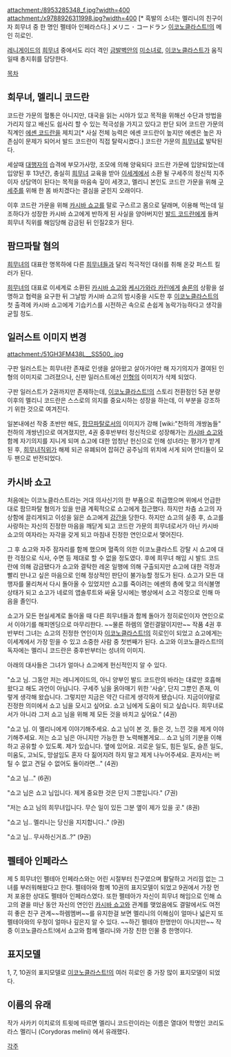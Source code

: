 attachment:/8953285348_f.jpg?width=400 attachment:/x9788926311998.jpg?width=400 [* 흑발의 소녀는 멜리니의 친구이자 희무녀 중 한 명인 펠테아 인페라스다.]
メリニ ･ コードラン
[[이코노클라스트!]]의 메인 히로인.

[[레니게이드]]의 [[희무녀]] 중에서도 리더 격인 [[금발]][[벽안]]의 [[미소녀]]로, [[이코노클라스트]]가 움직일때 총지휘를 담당한다.

[[목차]]
== 희무녀, 멜리니 코드란 ==
코드란 가문의 혈통은 아니지만, 대국을 읽는 시야가 있고 목적을 위해선 수단과 방법을 가리지 않고 배신도 쉽사리 할 수 있는 적극성을 가지고 있다고 판단 되어 코드란 가문의 직계인 [[에셴 코드란]]을 제치고[* 사실 전체 능력은 에셴 코드란이 높지만 에셴은 높은 자존심이 문제가 되어서 발드 코드란이 직접 탈락시켰다.] 코드란 가문의 [[희무녀]]로 발탁된다.

세살때 [[대행자]]의 습격에 부모가사망, 조모에 의해 양육되다 코드란 가문에 입양되었는데 입양된 후 13년간, 충실히 [[희무녀]] 교육을 받아 [[이세계]]에서 소환 될 구세주의 정신적 지주이자 상담역이 된다는 목적을 마음속 깊이 세겻고, 멜리니 본인도 코드란 가문을 위해 [[구세주]]를 위해 한 몸 바치겠다는 결심을 굳힌지 오래이다.

이후 코드란 가문을 위해 [[카시바 쇼고]]를 말로 구스르고 몸으로 달래며, 이용해 먹는데 일조하다가 성장한 카시바 쇼고에게 반하게 된 사실을 양아버지인 [[발드 코드란]]에게 들켜 희무녀 직위를 해임당해 감금된 뒤 인질2호가 된다.

== 팜므파탈 혐의 ==
[[희무녀]]의 대표란 명목하에 다른 [[희무녀]]들과 달리 적극적인 대쉬를 취해 온갖 퍼스트 킬러가 된다.

[[희무녀]]의 대표로 이세계로 소환된 [[카시바 쇼고]]와 [[케시가와라 카린]]에게 [[솔론]]의 상황을 설명하고 협력을 요구한 뒤 그날밤 카시바 쇼고의 밤시중을 시도한 후 [[이코노클라스트]]의 첫 출격에 카시바 쇼고에게 기습키스를 시전하곤 속으로 손쉽게 농락가능하다고 생각을 굳힐 정도.

== 일러스트 이미지 변경 ==
attachment:/51GH3FM438L__SS500_.jpg

구판 일러스트는 희무녀란 존재로 인생을 살아왔고 살아가야만 해 자기의지가 결여된 인형의 이미지로 그려졌으나, 신판 일러스트에선 [[인형]]의 이미지가 삭제 되었다.

구판 일러스트가 2권까지만 존재하는데, [[이코노클라스트!]]의 스토리 전환점인 5권 분량 이후의 멜리니 코드란은 스스로의 의지를 중요시하는 성장을 하는데, 이 부분을 강조하기 위한 것으로 여겨진다.

일본내에선 작중 초반만 해도, [[팜므파탈]]로서의 이미지가 강해 [wiki:"천하의 개쌍놈들" 천하의 개쌍년]으로 여겨졌지만, 4권 중후반부터 정신적으로 성장해가는 [[카시바 쇼고]]와 함께 자기의지를 지니게 되며 쇼고에 대한 엄청난 헌신으로 인해 성녀라는 평가가 받게된 후, [[희무녀]]직위가 해제 되곤 유폐되어 잡혀간 공주님의 위치에 서게 되어 안티들이 모두 팬으로 반전되었다. 

== 카시바 쇼고 ==
처음에는 이코노클라스트라는 거대 의사신기의 한 부품으로 취급했으며 위에서 언급한대로 팜므파탈 혐의가 있을 만큼 계획적으로 쇼고에게 접근했다. 하지만 차츰 쇼고의 자상함에 끌리게되고 이성을 잃은 쇼고에게 [[강간]]을 당한다. 하지만 쇼고의 실종 후, 쇼고를 사랑하는 자신의 진정한 마음을 깨닫게 되고 코드란 가문의 희무녀로서가 아닌 카시바 쇼고의 여자라는 자각을 갖게 되고 마침내 진정한 연인으로서 맺어진다.

그 후 쇼고와 자주 잠자리를 함께 했으며 혈족의 의한 이코노클라스트 강탈 시 쇼고에 대한 걱정으로 식사, 수면 등 제대로 할 수 없을 정도였다. 후에 희무녀 해임 시 발드 코드란에 의해 감금됐다가 쇼고와 결탁한 레온 일행에 의해 구출되지만 쇼고에 대한 걱정과 빨리 만나고 싶은 마음으로 인해 정상적인 판단이 불가능할 정도가 된다. 쇼고가 모든 대행자를 물리쳐서 다시 돌아올 수 있었지만 쇼고를 죽이려는 에셴의 총에 맞고 의식불명 상태가 되고 쇼고가 네로의 앱솔루트와 싸울 당시에는 병상에서 쇼고 걱정으로 인해 마음을 졸인다. 

쇼고가 모든 현실세계로 돌아올 때 다른 희무녀들과 함께 돌아가 정히로인이자 연인으로서 이야기를 해피엔딩으로 마무리한다. ~~물론 하렘의 열린결말이지만~~ 작품 4권 후반부터 그녀는 쇼고의 진정한 연인이자 [[이코노클라스트!]]의 히로인이 되었고 쇼고에게는 이세계에서 가장 믿을 수 있고 소중한 사람 중 첫번째가 된다. 쇼고와 이코노클라스트!의 독자에는 멜리니 코드란은 중후반부터는 성녀의 이미지.

아래의 대사들은 그녀가 얼마나 쇼고에게 헌신적인지 알 수 있다.

"쇼고 님. 그동안 저는 레니게이드의, 아니 양부인 발드 코드란의 바라는 대로만 호흡해왔다고 해도 과언이 아닙니다. 구세주 님을 옭아매기 위한 '사슬', 단지 그뿐인 존재, 이렇게 생각해 왔습니다. 그렇지만 지금은 약간 다르게 생각하게 됐습니다. 지금이야말로 진정한 의미에서 쇼고 님을 모시고 싶어요. 쇼고 님에게 도움이 되고 싶습니다. 희무녀로서가 아니라 그저 쇼고 님을 위해 제 모든 것을 바치고 싶어요." (4권)

"쇼고 님. 이 멜리니에게 이야기해주세요. 쇼고 님이 본 것, 들은 것, 느낀 것을 제게 이야기해주세요. 저는 쇼고 님은 아니지만 가능한 한 노력해볼게요... 쇼고 님의 기분을 이해하고 공유할 수 있도록. 제가 있습니다. 옆에 있어요. 괴로운 일도, 힘든 일도, 슬픈 일도, 미움도, 고뇌도, 망설임도 혼자 다 짊어지려 하지 말고 제게 나누어주세요. 혼자서는 버틸 수 없고 견딜 수 없어도 둘이라면..." (4권)

"쇼고 님..." (6권)

"쇼고 님은 쇼고 님입니다. 제게 중요한 것은 단지 그뿐입니다." (7권)

"저는 쇼고 님의 희무녀입니다. 무슨 일이 있든 그분 옆이 제가 있을 곳." (8권)

"쇼고 님.. 멜리니는 당신을 지지합니다.." (9권)

"쇼고 님.. 무사하신거죠..?" (9권)

== 펠테아 인페라스 ==
제 5 희무녀인 펠테아 인페라스와는 어린 시절부터 친구였으며 활달하고 거리낌 없는 그녀를 부러워해왔다고 한다. 펠테아와 함께 10권의 표지모델이 되었고 9권에서 가장 먼저 포옹한 상대도 펠테아 인페라스였다. 또한 펠테아가 자신이 희무녀 해임으로 인해 쇼고의 곁을 떠난 동안 자신의 연인인 [[카시바 쇼고]]와 관계를 맺었음에도 결말에서도 여전히 좋은 친구 관계~~하렘멤버~~를 유지한걸 보면 멜리니의 이해심이 얼마나 넓은지 또 펠테아와의 우정이 얼마나 깊은지 알 수 있다. ~~하긴 펠테아 한명만이 아니지만~~ 작중 이코노클라스트!에서 쇼고와 함께 멜리니와 가장 친한 인물 중 한명이다.

== 표지모델 ==
1, 7, 10권의 표지모델로 [[이코노클라스트!]]의 여러 히로인 중 가장 많이 표지모델이 되었다.

== 이름의 유래 ==
작가 사카키 이치로의 트윗에 따르면 멜리니 코드란이라는 이름은 열대어 학명인 코리도라스 멜리니 (Corydoras melini) 에서 유래했다.

[[각주]]
